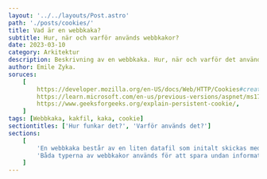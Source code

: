 ---
layout: '../../layouts/Post.astro'
path: './posts/cookies/'
title: Vad är en webbkaka?
subtitle: Hur, när och varför används webbkakor?
date: 2023-03-10
category: Arkitektur
description: Beskrivning av en webbkaka. Hur, när och varför det används.
author: Emile Zyka.
soruces:
    [
        https://developer.mozilla.org/en-US/docs/Web/HTTP/Cookies#creating_cookies,
        https://learn.microsoft.com/en-us/previous-versions/aspnet/ms178194(v=vs.100),
        https://www.geeksforgeeks.org/explain-persistent-cookie/,
    ]
tags: [Webbkaka, kakfil, kaka, cookie]
sectiontitles: ['Hur funkar det?', 'Varför används det?']
sections:
    [
        'En webbkaka består av en liten datafil som initalt skickas med från en webbserver när en förfrågning skickas från en webbläsare till en webbserver. Konkret innebär det att när en anvädare besöker en webbsida kan hemsidan tillhandahålla informationen som finns i användarens webbkaka. Webbsidan kan också skicka en webbkaka till användaren som innehåller data. Till exempel datum och tid för användarens besök. Om användaren besöker webbsidan igen kan den webbsidan känna igen webbkakan som är kopplad till den specifika webbadressen. Därmed kan webbsidan extrahera och använda webbkakans data för att avgöra när användaren senast besökt webbplatsen. En webbläsare lagrar vanligtvis alla webbkakor för olika webbplatser separat. Webbkakor kan också sparas lokalt i hårddisken på din enhet (t.ex. dator mobil eller surfplatta). Det finns flera olika typer av webbkakor med olika användningsområden och livscyklar. En sessionskaka existerar temporärt tills dess att användaren stänger ner sin webbläsare. Det vill säga tills dess att sessionen avbryts. Emellertid så kan webbläsare oftast återuppta avbrytna sessionskakor vilket i praktiken innebär att de kan finnas kvar även efter avslutat session. En beständig webbkaka lagras lokalt på din dator även när du stängt ner din webbläsare. En beständig webbkaka består vanligtvis av minst fyra egenskaper. Ett namn associerad data, ett utgångsdatum och samt en filväg som motsvarar där kakan lagras.',
        'Båda typerna av webbkakor används för att spara undan information om besökaren. Det kan vara användarens inloggningsuppgifter, inställningar, och preferenser. I sin tur kan denna information användas för att förbättra användarupplevelsen genom bespara användaren tiden att behöva fylla i alla sin uppgifter igen. Webbkakor kan även används i marknadsföringssyfte. Här kan data som till exempel hur länge en användare befunnit sig på en hemsida, vilken hemsida den besökt, språk, vilken enhet användaren använd samt vilka aktioner den utfört på hemsidan användas för att skräddarsy marknadskampanjer.',
    ]
---
